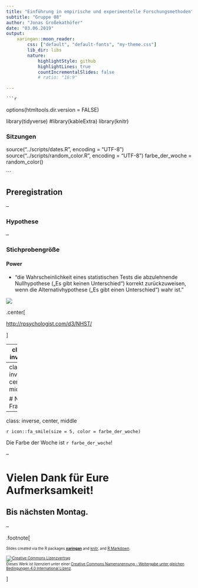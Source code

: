 ```yaml
---
title: "Einführung in empirische und experimentelle Forschungsmethoden"
subtitle: "Gruppe 08"
author: "Jonas Großekathöfer"
date: "03.06.2019"
output:
    xaringan::moon_reader:
        css: ["default", "default-fonts", "my-theme.css"]
        lib_dir: libs
        nature:
            highlightStyle: github
            highlightLines: true
            countIncrementalSlides: false
            # ratio: "16:9"

---
```

    
    ```r

options(htmltools.dir.version = FALSE)

library(tidyverse)
#library(kableExtra)
library(knitr)

### Sitzungen
source("../scripts/dates.R", encoding = "UTF-8")
source("../scripts/random_color.R", encoding = "UTF-8")
farbe_der_woche = random_color()

```

## Preregistration

--

### Hypothese



--

### Stichprobengröße

#### Power

+  "die Wahrscheinlichkeit eines statistischen Tests die abzulehnende Nullhypothese („Es gibt keinen Unterschied“) korrekt zurückzuweisen, wenn die Alternativhypothese („Es gibt einen Unterschied“) wahr ist."

[![](img/05_01_entscheidungstrabelle.png)](https://de.wikipedia.org/wiki/Trennsch%C3%A4rfe_eines_Tests#Entscheidungstabelle)

.center[

[http://rpsychologist.com/d3/NHST/](http://rpsychologist.com/d3/NHST/)

]

---
class: inverse

## Für nächste Woche:

+ Preregistration abgeschlossen?
+ Pilotieren?

---
class: inverse, center, middle

# Noch Fragen?

---
class: inverse, center, middle

`r icon::fa_smile(size = 5, color = farbe_der_woche)`

Die Farbe der Woche ist `r farbe_der_woche`!

--

# Vielen Dank für Eure Aufmerksamkeit!


## Bis nächsten Montag.

--

.footnote[
    
<font size="-2">Slides created via the R packages
[**xaringan**](https://github.com/yihui/xaringan) and
[knitr](http://yihui.name/knitr), and [R
                                       Markdown](https://rmarkdown.rstudio.com).

<a rel="license" href="http://creativecommons.org/licenses/by-sa/4.0/"><img
alt="Creative Commons Lizenzvertrag" style="border-width:0"
src="https://i.creativecommons.org/l/by-sa/4.0/88x31.png" /></a><br />Dieses
Werk ist lizenziert unter einer <a rel="license"
href="http://creativecommons.org/licenses/by-sa/4.0/">Creative Commons
Namensnennung - Weitergabe unter gleichen Bedingungen 4.0 International
Lizenz</a>.</font size>
    
]
